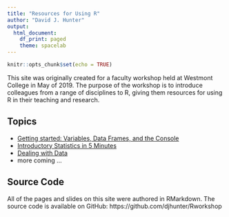 ```yaml
---
title: "Resources for Using R"
author: "David J. Hunter"
output:
  html_document:
    df_print: paged
    theme: spacelab
---
```


```r
knitr::opts_chunk$set(echo = TRUE)
```

This site was originally created for a faculty workshop held at Westmont College in May of 2019. The purpose of the workshop is to introduce colleagues from a range of disciplines to R, giving them resources for using R in their teaching and research.

## Topics

- [Getting started: Variables, Data Frames, and the Console](slides/getting_started.html)
- [Introductory Statistics in 5 Minutes](slides/intro_stats.html)
- [Dealing with Data](slides/data.html)
- more coming ...

## Source Code

All of the pages and slides on this site were authored in RMarkdown. The source code is available on GitHub: https://github.com/djhunter/Rworkshop





